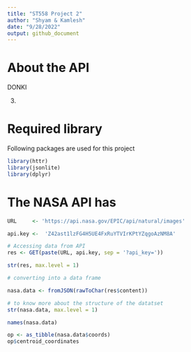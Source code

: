 ```yaml
---
title: "ST558 Project 2"
author: "Shyam & Kamlesh"
date: "9/28/2022"
output: github_document
---
```


# About the API 
 
 DONKI


3.

# Required library 

Following packages are used for this project

```r
library(httr)
library(jsonlite)
library(dplyr)

```


# The NASA API has 

```r
URL     <- 'https://api.nasa.gov/EPIC/api/natural/images'

api.key <-  'Z42ast1lzFG4H5UE4FxRuYTVIrKPtYZqgoAzNM8A'

# Accessing data from API
res <- GET(paste(URL, api.key, sep = '?api_key='))

str(res, max.level = 1)

# converting into a data frame

nasa.data <- fromJSON(rawToChar(res$content))

# to know more about the structure of the datatset
str(nasa.data, max.level = 1)

names(nasa.data)
```

```r
op <- as_tibble(nasa.data$coords)
op$centroid_coordinates

```